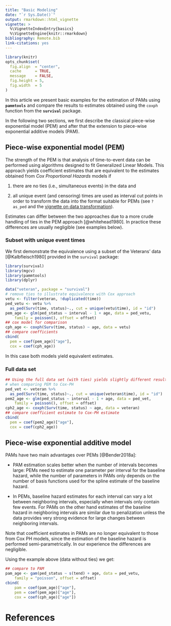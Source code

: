 ```yaml
---
title: "Basic Modeling"
date: "`r Sys.Date()`"
output: rmarkdown::html_vignette
vignette: >
  %\VignetteIndexEntry{basics}
  %\VignetteEngine{knitr::rmarkdown}
bibliography: Remote.bib
link-citations: yes
---
```


```r
library(knitr)
opts_chunk$set(
  fig.align  = "center",
  cache      = TRUE,
  message    = FALSE,
  fig.height = 5,
  fig.width  = 5
)
```

In this article we present basic examples for the estimation of PAMs using
**`pammtools`** and compare the results to estimates obtained using
the `coxph` function from the **`survival`** package.

In the following two sections, we first describe the classical piece-wise
exponential model (PEM) and after that the extension to piece-wise exponential
additive models (PAM).

## Piece-wise exponential model (PEM)
The strength of the PEM is that analysis of time-to-event data can be performed
using algorithms designed to fit Generalized Linear Models. This approach yields
coefficient estimates that are equivalent to the estimates obtained from
*Cox Proportional Hazards* models if

(1) there are no ties (i.e., simultaneous events) in the data and

(2) all unique event (and censoring) times are used as interval cut points in
order to transform the data into the format suitable for PEMs
(see `?as_ped` and the [vignette on data transformation](data-transformation.html)).

Estimates can differ between the two approaches due to a more crude
handling of ties in the PEM approach [@whitehead1980].
In practice these differences are usually negligible (see examples below).


### Subset with unique event times

We first demonstrate the equivalence using a subset of the Veterans'
data [@Kalbfleisch1980] provided in the `survival` package:

```r
library(survival)
library(mgcv)
library(pammtools)
library(dplyr)

data("veteran", package = "survival")
# remove ties to illustrate equivalence with Cox approach
vetu <- filter(veteran, !duplicated(time))
ped_vetu <- vetu %>%
  as_ped(Surv(time, status)~., cut = unique(vetu$time), id = "id")
pem_age <- glm(ped_status ~ interval - 1 + age, data = ped_vetu,
	family = poisson(), offset = offset)
## cox model for comparison
cph_age <- coxph(Surv(time, status) ~ age, data = vetu)
## compare coefficients
cbind(
  pem = coef(pem_age)["age"],
  cox = coef(cph_age))
```

In this case both models yield equivalent estimates.

### Full data set
```r
## Using the full data set (with ties) yields slightly different results
# when comparing PEM to Cox-PH
ped_vet <- veteran %>%
  as_ped(Surv(time, status)~., cut = unique(veteran$time), id = "id")
pem2_age <- glm(ped_status ~ interval - 1 + age, data = ped_vet,
	family = poisson(), offset = offset)
cph2_age <- coxph(Surv(time, status) ~ age, data = veteran)
## compare coefficient estimate to Cox-PH estimate
cbind(
  pem = coef(pem2_age)["age"],
  cox = coef(cph2_age))
```

## Piece-wise exponential additive model

PAMs have two main advantages over PEMs [@Bender2018a]:

- PAM estimation scales better when the number of intervals becomes large:
	PEMs need to estimate one parameter per interval for the baseline hazard,
	while the number of parameters in PAMs only depends on the number of basis
	functions used for the spline estimate of the baseline hazard.

- In PEMs, baseline hazard estimates for each interval can vary a lot between
	neighboring intervals, especially when intervals only contain few events.
	For PAMs on the other hand estimates of the baseline hazard in neighboring
	intervals are similar due to penalization unless the data provides very strong
	evidence for large changes between neighboring intervals.

Note that coefficient estimates in PAMs are no longer equivalent to those from
Cox PH models, since the estimation of the baseline hazard is performed
semi-parametrically. In our experience the differences are negligible.

Using the example above (data without ties) we get:

```r
## compare to PAM
pam_age <- gam(ped_status ~ s(tend) + age, data = ped_vetu,
	family = "poisson", offset = offset)
cbind(
	pam = coef(pam_age)["age"],
	pem = coef(pem_age)["age"],
	cox = coef(cph_age)["age"])
```

# References
